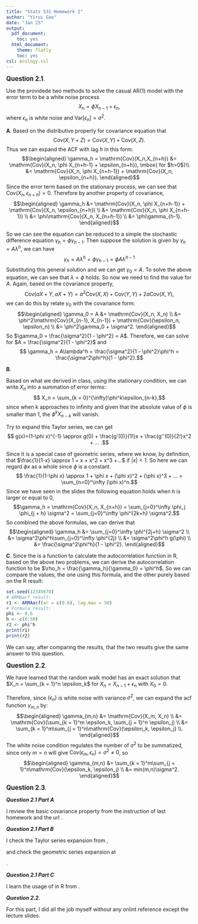 ```yaml
---
title: "Stats 531 Homework 2"
author: "Yirui Gao"
date: "Jan 25"
output:
  pdf_document:
    toc: yes
  html_document:
    theme: flatly
    toc: yes
csl: ecology.csl
---
```


\newcommand\prob{\mathbb{P}}
\newcommand\E{\mathbb{E}}
\newcommand\var{\mathrm{Var}}
\newcommand\cov{\mathrm{Cov}}


**<big>Question 2.1</big>**. 

Use the providede two methods to solve the casual AR(1) model with the error term to be a white noise process
$$X_n = \phi X_{n-1} + \epsilon_n,$$
where ${\epsilon_n }$ is white noise and $\var[\epsilon_n] = \sigma^2$.

**A**. 
Based on the distributive property for covariance equation that 
$$ \cov(X, Y+Z) = \cov(X, Y) + \cov(X, Z).$$
Thus we can expand the ACF with lag $h$ in this form:
$$\begin{aligned}
\gamma_h = \cov(X_n,X_{n+h}) &= \cov(X_n, \phi X_{n+h-1} + \epsilon_{n+h}), \mbox{ for $h>0$}\\
                          &= \cov(X_n, \phi X_{n+h-1}) + \cov(X_n, \epsilon_{n+h}).
\end{aligned}$$
Since the error term based on the stationary process, we can see that $\cov(X_n, \epsilon_{n+h}) = 0$. Therefore by another property of covariance,
$$\begin{aligned}
\gamma_h &= \cov(X_n, \phi X_{n+h-1}) + \cov(X_n, \epsilon_{n+h}) \\
        &= \cov(X_n, \phi X_{n+h-1}) \\
        &= \phi\cov(X_n, X_{n+h-1}) \\
        &= \phi\gamma_{h-1}.
\end{aligned}$$

So we can see the equation can be reduced to a simple the stochastic difference equation $\gamma_h = \phi\gamma_{h-1}.$
Then suppose the solution is given by $\gamma_h = A\lambda^h$, we can have 
$$\gamma_h = A\lambda^h = \phi\gamma_{h-1} = \phi A\lambda^{h-1}$$
Substituting this general solution and we can get $\gamma_0 = A$. To solve the above equation, we can see that $\lambda = \phi$ holds. So now we need to find the value for $A$. Again, based on the covariance property, 
$$\cov(aX + Y, aX+Y) = a^2\cov(X,X) + \cov(Y, Y) + 2a\cov(X, Y),$$
we can do this by relate $\gamma_0$ with the covariance form:
$$\begin{aligned}
\gamma_0 = A &= \cov(X_n, X_n) \\
            &= \phi^2\cov(X_{n-1}, X_{n-1}) + \cov(\epsilon_n, \epsilon_n) \\
            &= \phi^2\gamma_0 + \sigma^2.
\end{aligned}$$
So $\gamma_0 = \frac{\sigma^2}{1 - \phi^2} = A$. Therefore, we can solve for $A = \frac{\sigma^2}{1 - \phi^2}$ and 
$$ \gamma_h = A\lambda^h = \frac{\sigma^2}{1 - \phi^2}\phi^h = \frac{\sigma^2\phi^h}{1 - \phi^2}.$$


**B**.

Based on what we derived in class, using the stationary condition, we can write $X_n$ into a summation of error terms:
$$ X_n = \sum_{k = 0}^{\infty}\phi^k\epsilon_{n-k},$$
since when k approaches to infinity and given that the absolute value of $\phi$ is smaller than 1, the $\phi^kX_{n-k}$ will vanish.

Try to expand this Taylor series, we can get
$$ g(x)=(1-\phi x)^{-1} \approx g(0) + \frac{g'(0)}{1!}x + \frac{g''(0)}{2!}x^2 + ... .$$

Since it is a special case of geometric series, where we know, by definition, that $\frac{1}{1-x} \approx 1 + x + x^2 + x^3 +...$ if $|x| < 1$. So here we can regard $\phi x$ as a whole since $\phi$ is a constant. 
$$ \frac{1}{1-\phi x} \approx 1 + \phi x + (\phi x)^2 + (\phi x)^3 + ... = \sum_{n=0}^\infty (\phi x)^n.$$
Since we have seen in the slides the following equation holds when $h$ is larger or equal to 0, 
$$\gamma_h = \cov(X_n, X_{n+h}) = \sum_{j=0}^\infty \phi_j \phi_{j + h} \sigma^2 = \sum_{j=0}^\infty \phi^{2k+h} \sigma^2.$$
So combined the above formulas, we can derive that
$$\begin{aligned}
\gamma_h &= \sum_{j=0}^\infty \phi^{2j+h} \sigma^2 \\
          &= \sigma^2\phi^h\sum_{j=0}^\infty \phi^{2j} \\
          &= \sigma^2\phi^h g(\phi) \\
          &= \frac{\sigma^2\phi^h}{1 - \phi^2}.
\end{aligned}$$


**C**.
Since the \textbf{ARMAacf} is a function to calculate the autocorrelation function in R, based on the above two problems, we can derive the autocorrelation function to be $\rho_h = \frac{\gamma_h}{\gamma_0} = \phi^h$. So we can compare the values, the one using this formula, and the other purely based on the R result:
```r
set.seed(12345678)
# ARMAacf result:
r1 <- ARMAacf(ar = c(0.6), lag.max = 50)
# Formula result:
phi <- 0.6
h <- c(0:50)
r2 <- phi^h
print(r1)
print(r2)
```
We can say, after comparing the results, that the two results give the same answer to this question.




**<big>Question 2.2</big>**. 

We have learned that the random walk model has an exact solution that $X_n = \sum_{k = 1}^n \epsilon_k$ for $X_n = X_{n-1} + \epsilon_n$ with $X_0 = 0$.

Therefore, since $\{\epsilon_n\}$ is white noise with variance $\sigma^2$, we can expand the acf function $\gamma_{m,n}$ by:
$$\begin{aligned}
\gamma_{m,n} &= \cov(X_m, X_n) \\
            &= \cov(\sum_{k = 1}^m \epsilon_k, \sum_{j = 1}^n \epsilon_j) \\
            &= \sum_{k = 1}^m\sum_{j = 1}^n\cov(\epsilon_k, \epsilon_j) \\.
\end{aligned}$$
The white noise condition regulates the number of $\sigma^2$ to be summatized, since only $m=n$ will give $\cov(\epsilon_m, \epsilon_n) = \sigma^2 \neq 0$, so
$$\begin{aligned}
\gamma_{m,n} &= \sum_{k = 1}^m\sum_{j = 1}^n\cov(\epsilon_k, \epsilon_j) \\
            &= min(m,n)\sigma^2.
\end{aligned}$$






**<big>Question 2.3</big>**. 

***Question 2.1 Part A***

I review the basic covariance property from the instruction of last homework and the url \url{https://web.calpoly.edu/~dsun09/lessons/properties_of_covariance.pdf}.


***Question 2.1 Part B***

I check the Taylor series expansion from \url{https://en.wikipedia.org/wiki/Taylor_series},

and check the geometric series expansion at

\url{https://ocw.mit.edu/courses/mathematics/18-01sc-single-variable-calculus-fall-2010/unit-5-exploring-the-infinite/part-b-taylor-series/session-99-taylors-series-continued/MIT18_01SCF10_Ses99b.pdf}.


***Question 2.1 Part C***

I learn the usage of \textbf{ARMAacf} in R from \url{http://www.craigmile.com/peter/teaching/6550/notes/acf_pacf_in_R.pdf}.



***Question 2.2.***

For this part, I did all the job myself without any onlint reference except the lecture slides.

